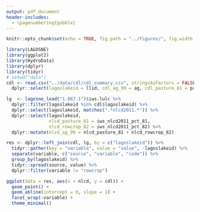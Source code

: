 ```yaml
---
output: pdf_document
header-includes: 
  - \pagenumbering{gobble}
---
```


```r
knitr::opts_chunk$set(echo = TRUE, fig.path = "../figures/", fig.width = 5, fig.height = 5)
```

```r
library(LAGOSNE)
library(ggplot2)
library(HydroData)
library(dplyr)
library(tidyr)
# setwd("data")
cdl <- read.csv("../data/cdl/cdl_summary.csv", stringsAsFactors = FALSE) %>%
  dplyr::select(lagoslakeid = llid, cdl_ag_99 = ag, cdl_pasture_81 = pasture)

lg  <- lagosne_load("1.087.1")$iws.lulc %>%
  dplyr::filter(lagoslakeid %in% cdl$lagoslakeid) %>%
  dplyr::select(lagoslakeid, matches(".*nlcd2011.*")) %>%
  dplyr::select(lagoslakeid, 
                nlcd_pasture_81 = iws_nlcd2011_pct_81, 
                nlcd_rowcrop_82 = iws_nlcd2011_pct_82) %>% 
  dplyr::mutate(nlcd_ag_99 = nlcd_pasture_81 + nlcd_rowcrop_82)

res <- dplyr::left_join(cdl, lg, by = c("lagoslakeid")) %>%
  tidyr::gather(key = "variable", value = "value", -lagoslakeid) %>%
  separate(variable, c("source", "variable", "code")) %>%
  group_by(lagoslakeid) %>%
  tidyr::spread(source, value) %>%
  dplyr::filter(variable != "rowcrop")

ggplot(data = res, aes(x = nlcd, y = cdl)) + 
  geom_point() +
  geom_abline(intercept = 0, slope = 1) +
  facet_wrap(~variable) +
  theme_minimal()
```